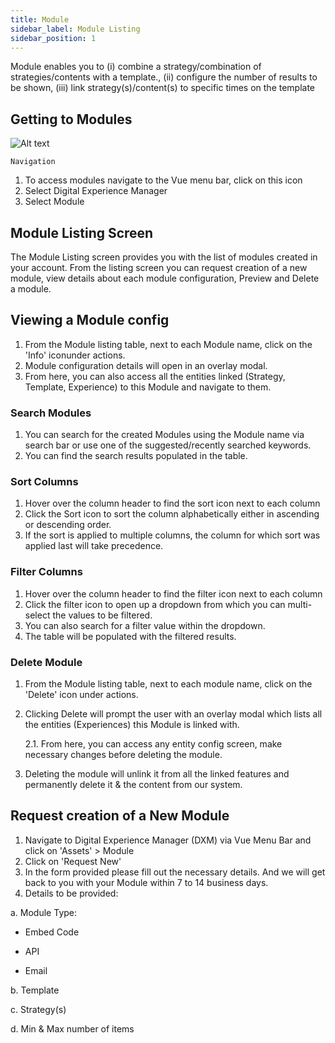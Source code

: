 ```yaml
---
title: Module
sidebar_label: Module Listing
sidebar_position: 1
---
```


<head>

  <title>Module</title>
  <meta
    name="description"
    content="When Making an Angular app a Progressive Web App, the two main requirements are a Service Worker and a Web Manifest. Read to learn more in Ionic's PWA tutorial."
  />
</head>

Module enables you to (i) combine a strategy/combination of strategies/contents with a template., (ii) configure the number of results to be shown, (iii) link strategy(s)/content(s) to specific times on the template

## Getting to Modules

![Alt text](https://d1r1e7xjkfj7nz.cloudfront.net/dxmodule.png 'a title')

`Navigation`

1. To access modules navigate to the Vue menu bar, click on this icon
2. Select Digital Experience Manager
3. Select Module

## Module Listing Screen

The Module Listing screen provides you with the list of modules created in your account. From the listing screen you can request creation of a new module, view details about each module configuration, Preview and Delete a module.

## Viewing a Module config

1. From the Module listing table, next to each Module name, click on the 'Info' iconunder actions.
2. Module configuration details will open in an overlay modal.
3. From here, you can also access all the entities linked (Strategy, Template, Experience) to this Module and navigate to them.

### Search Modules

1. You can search for the created Modules using the Module name via search bar or use one of the suggested/recently searched keywords.
2. You can find the search results populated in the table.

### Sort Columns

1. Hover over the column header to find the sort icon next to each column
2. Click the Sort icon to sort the column alphabetically either in ascending or descending order.
3. If the sort is applied to multiple columns, the column for which sort was applied last will take precedence.

### Filter Columns

1. Hover over the column header to find the filter icon next to each column
2. Click the filter icon to open up a dropdown from which you can multi-select the values to be filtered.
3. You can also search for a filter value within the dropdown.
4. The table will be populated with the filtered results.

### Delete Module

1. From the Module listing table, next to each module name, click on the 'Delete' icon under actions.
2. Clicking Delete will prompt the user with an overlay modal which lists all the entities (Experiences) this Module is linked with.

   2.1. From here, you can access any entity config screen, make necessary changes
   before deleting the module.

3. Deleting the module will unlink it from all the linked features and permanently delete it & the content from our system.

## Request creation of a New Module

1. Navigate to Digital Experience Manager (DXM) via Vue Menu Bar and click on 'Assets' \> Module
2. Click on 'Request New'
3. In the form provided please fill out the necessary details. And we will get back to you with your Module within 7 to 14 business days.
4. Details to be provided:

a. Module Type:

- Embed Code

- API

- Email

b. Template

c. Strategy(s)

d. Min & Max number of items
